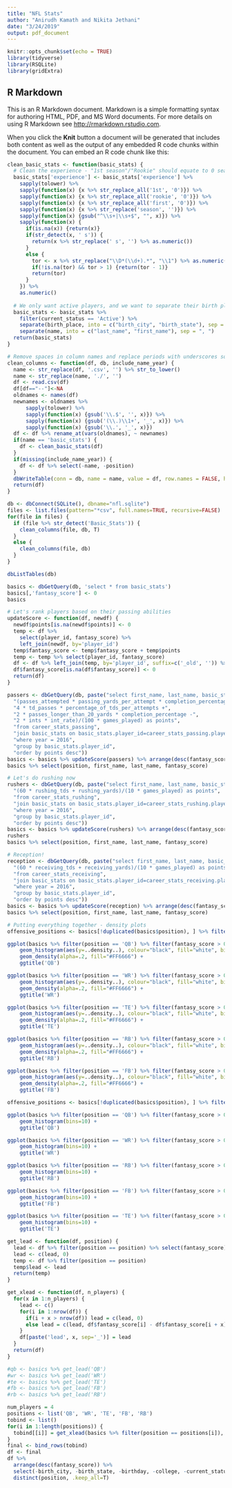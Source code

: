 ```yaml
---
title: "NFL Stats"
author: "Anirudh Kamath and Nikita Jethani"
date: "3/24/2019"
output: pdf_document
---
```


```r
knitr::opts_chunk$set(echo = TRUE)
library(tidyverse)
library(RSQLite)
library(gridExtra)
```

## R Markdown

This is an R Markdown document. Markdown is a simple formatting syntax for authoring HTML, PDF, and MS Word documents. For more details on using R Markdown see <http://rmarkdown.rstudio.com>.

When you click the **Knit** button a document will be generated that includes both content as well as the output of any embedded R code chunks within the document. You can embed an R code chunk like this:

```r
clean_basic_stats <- function(basic_stats) {
  # Clean the experience - "1st season"/"Rookie" should equate to 0 seasons, and things like "8th season" or "3rd season" should     equate to 7 and 2 seasons respectively. 
  basic_stats['experience'] <- basic_stats['experience'] %>%
    sapply(tolower) %>%
    sapply(function(x) {x %>% str_replace_all('1st', '0')}) %>%
    sapply(function(x) {x %>% str_replace_all('rookie', '0')}) %>%
    sapply(function(x) {x %>% str_replace_all('first', '0')}) %>%
    sapply(function(x) {x %>% str_replace('season', '')}) %>%
    sapply(function(x) {gsub("^\\s+|\\s+$", "", x)}) %>%
    sapply(function(x) {
      if(is.na(x)) {return(x)}
      if(str_detect(x, ' s')) {
        return(x %>% str_replace(' s', '') %>% as.numeric())
      }
      else {
        tor <- x %>% str_replace("\\D*(\\d+).*", "\\1") %>% as.numeric()
        if(!is.na(tor) && tor > 1) {return(tor - 1)}
        return(tor)
      }
    }) %>%
    as.numeric()
  
  # We only want active players, and we want to separate their birth place (city, state) into two columns. Same with their names
  basic_stats <- basic_stats %>%
    filter(current_status == 'Active') %>%
    separate(birth_place, into = c("birth_city", "birth_state"), sep = " , ") %>%
    separate(name, into = c("last_name", "first_name"), sep = ", ")
  return(basic_stats)
}

# Remove spaces in column names and replace periods with underscores so it's easier to read in SQL
clean_columns <- function(df, db, include_name_year) {
  name <- str_replace(df, '.csv', '') %>% str_to_lower()
  name <- str_replace(name, './', '') 
  df <- read.csv(df)
  df[df=="--"]<-NA
  oldnames <- names(df)
  newnames <- oldnames %>%
      sapply(tolower) %>%
      sapply(function(x) {gsub('\\.$', '', x)}) %>%
      sapply(function(x) {gsub('(\\.)\\1+', '_', x)}) %>%
      sapply(function(x) {gsub('\\.', '_', x)})
  df <- df %>% rename_at(vars(oldnames), ~ newnames)
  if(name == 'basic_stats') {
    df <- clean_basic_stats(df)
  }
  if(missing(include_name_year)) {
    df <- df %>% select(-name, -position)
  }
  dbWriteTable(conn = db, name = name, value = df, row.names = FALSE, header = TRUE)
  return(df)
}

db <- dbConnect(SQLite(), dbname="nfl.sqlite")
files <- list.files(pattern="*csv", full.names=TRUE, recursive=FALSE)
for(file in files) {
  if (file %>% str_detect('Basic_Stats')) {
    clean_columns(file, db, T)
  }
  else {
    clean_columns(file, db)
  }
}

dbListTables(db)
```

```r
basics <- dbGetQuery(db, 'select * from basic_stats')
basics[,'fantasy_score'] <- 0
basics
```

```r
# Let's rank players based on their passing abilities
updateScore <- function(df, newdf) {
  newdf$points[is.na(newdf$points)] <- 0
  temp <- df %>%
    select(player_id, fantasy_score) %>%
    left_join(newdf, by='player_id')
  temp$fantasy_score <- temp$fantasy_score + temp$points 
  temp <- temp %>% select(player_id, fantasy_score)
  df <- df %>% left_join(temp, by='player_id', suffix=c('_old', '')) %>% select(-fantasy_score_old) 
  df$fantasy_score[is.na(df$fantasy_score)] <- 0
  return(df)
}

passers <- dbGetQuery(db, paste("select first_name, last_name, basic_stats.player_id, year, team, ",
  "(passes_attempted * passing_yards_per_attempt * completion_percentage +",
  "4 * td_passes * percentage_of_tds_per_attempts +",
  "2 * passes_longer_than_20_yards * completion_percentage -",
  "2 * ints * int_rate)/(100 * games_played) as points",
  "from career_stats_passing",
  "join basic_stats on basic_stats.player_id=career_stats_passing.player_id",
  "where year = 2016",
  "group by basic_stats.player_id",
  "order by points desc"))
basics <- basics %>% updateScore(passers) %>% arrange(desc(fantasy_score))
basics %>% select(position, first_name, last_name, fantasy_score)
```



```r
# Let's do rushing now
rushers <- dbGetQuery(db, paste("select first_name, last_name, basic_stats.player_id, year, team, ",
  "(60 * rushing_tds + rushing_yards)/(10 * games_played) as points",
  "from career_stats_rushing",
  "join basic_stats on basic_stats.player_id=career_stats_rushing.player_id",
  "where year = 2016",
  "group by basic_stats.player_id",
  "order by points desc"))
basics <- basics %>% updateScore(rushers) %>% arrange(desc(fantasy_score))
rushers
basics %>% select(position, first_name, last_name, fantasy_score)
```

```r
# Reception!
reception <- dbGetQuery(db, paste("select first_name, last_name, basic_stats.player_id, year, team, position, ",
  "(60 * receiving_tds + receiving_yards)/(10 * games_played) as points",
  "from career_stats_receiving",
  "join basic_stats on basic_stats.player_id=career_stats_receiving.player_id",
  "where year = 2016",
  "group by basic_stats.player_id",
  "order by points desc"))
basics <- basics %>% updateScore(reception) %>% arrange(desc(fantasy_score))
basics %>% select(position, first_name, last_name, fantasy_score)
```

```r
# Putting everything together - density plots
offensive_positions <- basics[!duplicated(basics$position), ] %>% filter(fantasy_score > 0) %>% select(position)

ggplot(basics %>% filter(position == 'QB') %>% filter(fantasy_score > 0), aes(x=fantasy_score)) + 
    geom_histogram(aes(y=..density..), colour="black", fill="white", bins=10)+
    geom_density(alpha=.2, fill="#FF6666") +
    ggtitle('QB')

ggplot(basics %>% filter(position == 'WR') %>% filter(fantasy_score > 0), aes(x=fantasy_score)) + 
    geom_histogram(aes(y=..density..), colour="black", fill="white", bins=10)+
    geom_density(alpha=.2, fill="#FF6666") +
    ggtitle('WR')

ggplot(basics %>% filter(position == 'TE') %>% filter(fantasy_score > 0), aes(x=fantasy_score)) + 
    geom_histogram(aes(y=..density..), colour="black", fill="white", bins=10)+
    geom_density(alpha=.2, fill="#FF6666") +
    ggtitle('TE')

ggplot(basics %>% filter(position == 'RB') %>% filter(fantasy_score > 0), aes(x=fantasy_score)) + 
    geom_histogram(aes(y=..density..), colour="black", fill="white", bins=10)+
    geom_density(alpha=.2, fill="#FF6666") +
    ggtitle('RB')

ggplot(basics %>% filter(position == 'FB') %>% filter(fantasy_score > 0), aes(x=fantasy_score)) + 
    geom_histogram(aes(y=..density..), colour="black", fill="white", bins=10)+
    geom_density(alpha=.2, fill="#FF6666") +
    ggtitle('FB')
```

```r
offensive_positions <- basics[!duplicated(basics$position), ] %>% filter(fantasy_score > 0) %>% select(position)

ggplot(basics %>% filter(position == 'QB') %>% filter(fantasy_score > 0), aes(x=fantasy_score)) + 
    geom_histogram(bins=10) +
    ggtitle('QB')

ggplot(basics %>% filter(position == 'WR') %>% filter(fantasy_score > 0), aes(x=fantasy_score)) + 
    geom_histogram(bins=10) +
    ggtitle('WR')

ggplot(basics %>% filter(position == 'RB') %>% filter(fantasy_score > 0), aes(x=fantasy_score)) + 
    geom_histogram(bins=10) +
    ggtitle('RB')

ggplot(basics %>% filter(position == 'FB') %>% filter(fantasy_score > 0), aes(x=fantasy_score)) + 
    geom_histogram(bins=10) +
    ggtitle('FB')

ggplot(basics %>% filter(position == 'TE') %>% filter(fantasy_score > 0), aes(x=fantasy_score)) + 
    geom_histogram(bins=10) +
    ggtitle('TE')
```

```r
get_lead <- function(df, position) {
  lead <- df %>% filter(position == position) %>% select(fantasy_score) %>% as.matrix() %>% diff()
  lead <- c(lead, 0)
  temp <- df %>% filter(position == position)
  temp$lead <- lead
  return(temp)
}

get_xlead <- function(df, n_players) {
  for(x in 1:n_players) {
    lead <- c()
    for(i in 1:nrow(df)) {
      if(i + x > nrow(df)) lead = c(lead, 0)
      else lead = c(lead, df$fantasy_score[i] - df$fantasy_score[i + x])
    }
    df[paste('lead', x, sep='_')] = lead 
  }
  return(df)
}

#qb <- basics %>% get_lead('QB')
#wr <- basics %>% get_lead('WR')
#te <- basics %>% get_lead('TE')
#fb <- basics %>% get_lead('FB')
#rb <- basics %>% get_lead('RB')

num_players = 4
positions <- list('QB', 'WR', 'TE', 'FB', 'RB')
tobind <- list()
for(i in 1:length(positions)) {
  tobind[[i]] = get_xlead(basics %>% filter(position == positions[i]), num_players)
}
final <- bind_rows(tobind)
df <- final
df %>% 
  arrange(desc(fantasy_score)) %>%
  select(-birth_city, -birth_state, -birthday, -college, -current_status, -height_inches, -high_school, -high_school_location, -number, -player_id, -weight_lbs, -years_played, -age, -experience, -current_team) %>%
  distinct(position, .keep_all=T)
```



















